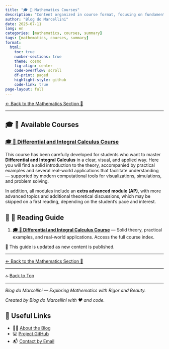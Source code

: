 ```yaml
---
title: "🎓 🧮 Mathematics Courses"
description: "Content organized in course format, focusing on fundamental topics in mathematics, step-by-step explanations, solved examples, and applied exercises."
author: "Blog do Marcellini"
date: 2025-07-11
lang: en
categories: [mathematics, courses, summary]
tags: [mathematics, courses, summary]
format:
  html:
    toc: true
    number-sections: true
    theme: cosmo
    fig-align: center
    code-overflow: scroll
    df-print: paged
    highlight-style: github
    code-link: true
page-layout: full
---
```


[← Back to the Mathematics Section 🧮](../../mathematics/index.qmd)

---

## 🎓 🧮 Available Courses

### [🎓 🧮 Differential and Integral Calculus Course](calculus/index.qmd)

This course has been carefully developed for students who want to master **Differential and Integral Calculus** in a clear, visual, and applied way. Here you will find a solid introduction to the theory, accompanied by practical examples and several real-world applications that facilitate understanding — supported by modern computational tools for visualizations, simulations, and problem solving.

::: {.callout-tip}
In addition, all modules include an **extra advanced module (AP)**, with more advanced topics and additional theoretical discussions, which may be skipped on a first reading, depending on the student’s pace and interest.
:::

## 📖 🧮 Reading Guide

1. **[🎓 🧮 Differential and Integral Calculus Course](calculus/index.qmd)** — Solid theory, practical examples, and real-world applications. Access the full course index.

📌 This guide is updated as new content is published.

---

[← Back to the Mathematics Section 🧮](../../mathematics/index.qmd)

---

🔝 [Back to Top](index.qmd)

---

*Blog do Marcellini — Exploring Mathematics with Rigor and Beauty.*

:::{.callout-note}
*Created by Blog do Marcellini with ❤️ and code.*
:::

## 🔗 Useful Links

- 🧑‍🏫 [About the Blog](../../personal/about-the-blog.qmd)
- 💻 <a href="https://github.com/marcellini-celso/blog-marcellini-en.git" target="_blank">Project GitHub</a>
- 📬 [Contact by Email](mailto:prof.marcellini@gmail.com)

